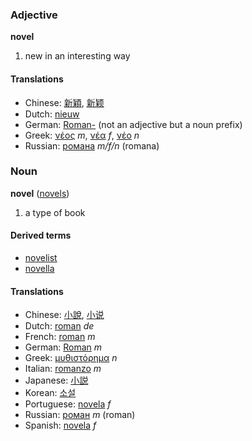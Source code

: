 ===Adjective===
'''novel'''

# new in an interesting way

====Translations====
*Chinese: [[新穎]], [[新颖]]
*Dutch: [[nieuw]]
*German: [[Roman-]] (not an adjective but a noun prefix)<!-- or maybe this means "from a novel" -->
*Greek: [[νέος]] ''m'', [[νέα]] ''f'', [[νέο]] ''n''
*Russian: [[романа]] ''m/f/n'' (romana)

===Noun===
'''novel''' ([[novels]])

# a type of book

====Derived terms====
*[[novelist]]
*[[novella]]

====Translations====
*Chinese: [[小說]], [[小说]]
*Dutch: [[roman]] ''de''
*French: [[roman]] ''m''
*German: [[Roman]] ''m''
*Greek: [[μυθιστόρημα]] ''n''
*Italian: [[romanzo]] ''m''
*Japanese: [[小説]]
*Korean: [[소설]]
*Portuguese: [[novela]] ''f''
*Russian: [[роман]] ''m'' (roman)
*Spanish: [[novela]] ''f''